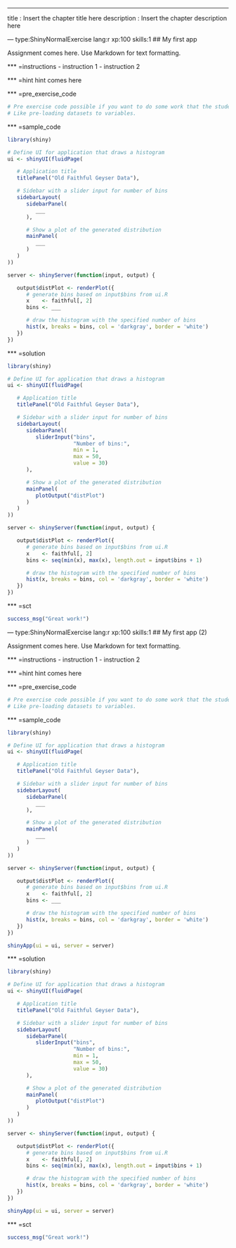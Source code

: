---
title       : Insert the chapter title here
description : Insert the chapter description here

--- type:ShinyNormalExercise lang:r xp:100 skills:1
## My first app

Assignment comes here. Use Markdown for text formatting.

*** =instructions
- instruction 1
- instruction 2

*** =hint
hint comes here

*** =pre_exercise_code
```r
# Pre exercise code possible if you want to do some work that the student doesn't see.
# Like pre-loading datasets to variables.
```

*** =sample_code
```r
library(shiny)

# Define UI for application that draws a histogram
ui <- shinyUI(fluidPage(

   # Application title
   titlePanel("Old Faithful Geyser Data"),

   # Sidebar with a slider input for number of bins
   sidebarLayout(
      sidebarPanel(
         ___
      ),

      # Show a plot of the generated distribution
      mainPanel(
         ___
      )
   )
))
```

```r
server <- shinyServer(function(input, output) {

   output$distPlot <- renderPlot({
      # generate bins based on input$bins from ui.R
      x    <- faithful[, 2]
      bins <- ___

      # draw the histogram with the specified number of bins
      hist(x, breaks = bins, col = 'darkgray', border = 'white')
   })
})
```

*** =solution
```r
library(shiny)

# Define UI for application that draws a histogram
ui <- shinyUI(fluidPage(

   # Application title
   titlePanel("Old Faithful Geyser Data"),

   # Sidebar with a slider input for number of bins
   sidebarLayout(
      sidebarPanel(
         sliderInput("bins",
                     "Number of bins:",
                     min = 1,
                     max = 50,
                     value = 30)
      ),

      # Show a plot of the generated distribution
      mainPanel(
         plotOutput("distPlot")
      )
   )
))
```

```r
server <- shinyServer(function(input, output) {

   output$distPlot <- renderPlot({
      # generate bins based on input$bins from ui.R
      x    <- faithful[, 2]
      bins <- seq(min(x), max(x), length.out = input$bins + 1)

      # draw the histogram with the specified number of bins
      hist(x, breaks = bins, col = 'darkgray', border = 'white')
   })
})
```

*** =sct
```r
success_msg("Great work!")
```

--- type:ShinyNormalExercise lang:r xp:100 skills:1
## My first app (2)

Assignment comes here. Use Markdown for text formatting.

*** =instructions
- instruction 1
- instruction 2

*** =hint
hint comes here

*** =pre_exercise_code
```r
# Pre exercise code possible if you want to do some work that the student doesn't see.
# Like pre-loading datasets to variables.
```

*** =sample_code
```r
library(shiny)

# Define UI for application that draws a histogram
ui <- shinyUI(fluidPage(

   # Application title
   titlePanel("Old Faithful Geyser Data"),

   # Sidebar with a slider input for number of bins
   sidebarLayout(
      sidebarPanel(
         ___
      ),

      # Show a plot of the generated distribution
      mainPanel(
         ___
      )
   )
))

server <- shinyServer(function(input, output) {

   output$distPlot <- renderPlot({
      # generate bins based on input$bins from ui.R
      x    <- faithful[, 2]
      bins <- ___

      # draw the histogram with the specified number of bins
      hist(x, breaks = bins, col = 'darkgray', border = 'white')
   })
})

shinyApp(ui = ui, server = server)
```

*** =solution
```r
library(shiny)

# Define UI for application that draws a histogram
ui <- shinyUI(fluidPage(

   # Application title
   titlePanel("Old Faithful Geyser Data"),

   # Sidebar with a slider input for number of bins
   sidebarLayout(
      sidebarPanel(
         sliderInput("bins",
                     "Number of bins:",
                     min = 1,
                     max = 50,
                     value = 30)
      ),

      # Show a plot of the generated distribution
      mainPanel(
         plotOutput("distPlot")
      )
   )
))

server <- shinyServer(function(input, output) {

   output$distPlot <- renderPlot({
      # generate bins based on input$bins from ui.R
      x    <- faithful[, 2]
      bins <- seq(min(x), max(x), length.out = input$bins + 1)

      # draw the histogram with the specified number of bins
      hist(x, breaks = bins, col = 'darkgray', border = 'white')
   })
})

shinyApp(ui = ui, server = server)
```

*** =sct
```r
success_msg("Great work!")
```
